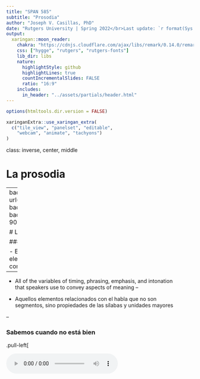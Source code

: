 ```yaml
---
title: "SPAN 585"
subtitle: "Prosodia"
author: "Joseph V. Casillas, PhD"
date: "Rutgers University | Spring 2022</br>Last update: `r format(Sys.time(), '%D')`"
output:
  xaringan::moon_reader:
    chakra: "https://cdnjs.cloudflare.com/ajax/libs/remark/0.14.0/remark.min.js"
    css: ["hygge", "rutgers", "rutgers-fonts"]
    lib_dir: libs
    nature:
      highlightStyle: github
      highlightLines: true
      countIncrementalSlides: FALSE
      ratio: "16:9"
    includes:
      in_header: "../assets/partials/header.html"
---
```


```r
options(htmltools.dir.version = FALSE)
```

```r
xaringanExtra::use_xaringan_extra(
  c("tile_view", "panelset", "editable", 
    "webcam", "animate", "tachyons")
)
```

class: inverse, center, middle

# La prosodia

---
background-image: url("./libs/img/r2d2.png")
background-size: 200px
background-position: 90% 15%

# La prosodia

### ¿Qué es?

- El estudio de los elementos relacionados con *la música* del habla 
--

- All of the variables of timing, phrasing, emphasis, and intonation  
that speakers use to convey aspects of meaning
--

- Aquellos elementos relacionados con el habla que no son  
segmentos, sino propiedades de las sílabas y unidades mayores

--

### Sabemos cuando no está bien

.pull-left[

<audio controls>
  <source src="./libs/wav/r1d1_1.ogg" type="audio/ogg">
  <source src="./libs/wav/r1d1_1.wav" type="audio/mpeg">
Your browser does not support the audio element.
</audio>

<audio controls>
  <source src="./libs/wav/r1d1_2.ogg" type="audio/ogg">
  <source src="./libs/wav/r1d1_2.wav" type="audio/mpeg">
Your browser does not support the audio element.
</audio>

]

.pull-right[

<audio controls>
  <source src="./libs/wav/r1p1_1.ogg" type="audio/ogg">
  <source src="./libs/wav/r1p1_1.wav" type="audio/mpeg">
Your browser does not support the audio element.
</audio>

<audio controls>
  <source src="./libs/wav/r1p1_2.ogg" type="audio/ogg">
  <source src="./libs/wav/r1p1_2.wav" type="audio/mpeg">
Your browser does not support the audio element.
</audio>

]

<p>&nbsp;</p>

<audio controls>
  <source src="./libs/wav/r1p1.ogg" type="audio/ogg">
  <source src="./libs/wav/r1p1.aiff" type="audio/mpeg">
Your browser does not support the audio element.
</audio>

.footnote[Disponibles [aquí](http://kochanski.org/gpk/papers/2002/prosodies.org/section1/index.html) 
o en terminal.app (```say "Hello my name is R 1 P 1"```)]

---

# La prosodia

### En general, la separamos en tres partes...

1. el acento

2. el ritmo

3. la entonación















---
class: middle, center, inverse
background-image: url("./libs/img/stress.png")
background-position: 90% 15%
background-size: 200px

# El acento

---

# El acento

### ¿Qué es?

- Es una propiedad suprasegmental

- Intuitivamente lo reconocemos como el énfasis que recibe 
una sílaba, lo cual hace que sea más prominente con respecto 
a las demás sílabas. 

- Es decir, nuestra percepción del acento es relativa

- Podemos distinguir entre el acento léxico (dominio de la palabra) 
y el acento prosódico (dominio mayor que la palabra)

- No todas las lenguas tienen acento

---

# El acento

### El acento y el español

- El español y el inglés son lenguas acentuales (acento léxico)
- Dentro de la palabra *una* de las sílabas se percibe como más 
prominente con respecto a las demás
- Por ejemplo, en la palabra /mama/, el acento léxico puede recaer 
sobre la primera o la segunda sílaba (pero no ambas<sup>1</sup>)
  - /ˈma.ma/, /ma.ˈma/, */ˈma.ˈma/
  - Una secuencia como [ˈdaˈmas] representaría dos palabras ('da más')
- Hay una sílaba con acento en todas las palabras léxicas 
  - nombres
  - adjetivos
  - adverbios
  - verbos

.footnote[<sup>1</sup>El acento se diferencia del tono. Una lengua con tono léxico permitiría 
/ˈma.ma/, /ma.ˈma/, /ˈma.ˈma/ e incluso /ma.ma/.]

---
background-image: url("./libs/img/stress1.jpg")
background-size: contain

---
background-image: url("./libs/img/stress2.jpeg")
background-size: contain

---

# El acento

### El acento y el español

- El acento es fonológicamente contrastivo 

--

|     |                |     |                |     |                |
| :-- | :------------- | :-- | :------------- | :-- | :------------- |
|     | .blue[nú]mero  |     | nu.blue[me]ro  |     | nume.blue[ró]  |
|     | .blue[tér]mino |     | ter.blue[mi]no |     | termi.blue[nó] |
|     | .blue[cé]lebre |     | ce.blue[le]bre |     | cele.blue[bré] |
|     | .blue[á]nimo   |     | a.blue[ni]mo   |     | ani.blue[mó]   |
|     |                |     | .blue[pa]pa    |     | pa.blue[pá]    |
|     |                |     | .blue[bus]co   |     | bus.blue[có]   |
| &nbsp; &nbsp; &nbsp; &nbsp; | | &nbsp; &nbsp; | | &nbsp; &nbsp; | |

--

- En otras lenguas el acento es predecible
  - Húngaro/checo/finés: el acento recae sobre la primera sílaba
  - Francés: el acento recae sobre la última sílaba que contiene 
  una vocal plena 
- Se observa que siempre recae sobre una sílaba cerca del final de la palabra 

---

# El acento

### La ventana de tres sílabas

- El español es una lengua de acento "libre", pero con ciertas restricciones

- La más importante, el acento tiene que caer sobre una de las tres últimas 
sílabas

.pull-left[

#### Ejemplos

|                  |        |      |           |            |             |
| :--------------- | :----- | :--: | :-------: | :--------: | :---------: |
| **Agudas**       |        | \_\_ |      \_\_ |       \_\_ |         X   |
| (oxítonas)       |        |  re  |        vo |        lu  | .blue[ción] |
|                  | &nbsp; |      |           |            |             |
| **Llanas**       |        | \_\_ |      \_\_ |        X   |     \_\_    |
| (paroxítonas)    |        |  e   |        le | .blue[fan] |     te      |
|                  | &nbsp; |      |           |            |             |
| **Esdrújulas**   |        | \_\_ |        X  |    \_\_    |     \_\_    |
| (proparoxítonas) |        | sim  | .blue[pá] |      ti    |      co     |

]

--

.pull-right[

#### Excepciones - pronombres enclíticos

- Palabras sobreesdrújulas
  - can**tan**do
  - can**tán**dome
  - can**tán**domelo
- El dominio de la asignación del acento es el verbo (palabra léxica)
- Los clíticos son átonos, por lo que no forman parte de la 
ventana de tres sílabas

]

---

# El acento

### El acento secundario

En español las palabras tienen una única sílaba con acento léxico, 
pero en ocasiones otras sílabas pueden recibir prominencia acentual

--

.pull-left[

#### Acento retórico

- característico del habla pública (i.e. en el telediario)
- poco frecuente en el habla natural 
- A veces aparece en la primera sílaba
  - con s**e**gurid**a**d
  - f**u**ndament**a**les
- A veces aparece dos sílabas antes de la tónica
  - con seg**u**rid**a**d
  - fund**a**ment**a**les
  - cl**a**ses part**i**cul**a**res

]

--

.pull-right[

#### Acento enclítico

- Los clíticos son átonos, pero pueden recibir el acento secundario
  - ¡V**á**monos!
  - ¡V**á**mon**o**s!
- El acento enclítico no puede recaer sobre la sílaba adyacente a la sílaba tónica
  - d**i**me (nunca sobre 'me' también)
- Si el verbo cuenta con varios clíticos, el acento secundario aparece en el último
  - devu**é**lvemel**o**s
  - devolvi**é**ndosel**o**s

]

---

# El acento

### Correlatos acústicos

Hay al menos tres marcadores del acento en español 

1. el tono

2. la duración 

3. la intensidad

---

# El acento

### Indicadores físicos, acústicos y perceptivos del acento 

|        Articulatorio        |     | Cambio acústico |     | Impresión perceptiva |
| :-------------------------- | :-- | :-------------- | :-- | :------------------- |
| Aumenta el flujo de aire,   |     | ↑ amplitud      |     | Se oye más fuerte    |
| aumenta la intensidad de la |     |                 |     |                      |
| vibración de las cuerdas    |     |                 |     |                      |
| vocales                     |     |                 |     |                      |
| &nbsp;                      |     |                 |     |                      |
| Aumenta la duración de los  |     | ↑ duración      |     | Suena más largo      |
| gestos articulatorios       |     |                 |     |                      |
| &nbsp;                      |     |                 |     |                      |
| Las cuerdas vocales vibran  |     | ↑ F0            |     | El tono sube         |
| con más frecuencia          |     |                 |     |                      |
| | &nbsp; &nbsp; &nbsp; &nbsp;     |   | &nbsp; &nbsp; &nbsp; &nbsp;     |        |














---
class: middle, center, inverse

# El ritmo

---

# El ritmo

- El ritmo se refiere a los patrones del acento a lo largo del enunciado
- Las lenguas suelen pertenecer a uno de tres grupos (nos centramos en 2)
- Son clasificaciones basadas en la percepción (no todo el mundo está de acuerdo)

--

#### Lengua de ritmo acentual (inglés) 

- *Stress-timed*
- Se supone que los intervalos entre las sílabas tónicas cuentan con las misma duración
- ¿Cómo? Mediante la menor o mayor reducción en la duración de las sílabas átonas 

#### Lengua de ritmo silábico (español) 

- *Syllable-timed*
- Se supone que todas las sílabas tienen la misma duración 
- Sabemos que no es del todo cierto 
  - hay diferencias intrínsecas de duración
  - el acento afecta la duración 
  - proximidad al final de la frase también












---
class: middle, center, inverse

# La entonación

---

# La entonación

### ¿Qué es?

- El uso del tono (F0) para propósitos lingüísticos (pragmáticos o discursivos)

- Todas las lenguas usan el tono de alguna forma

- Puede ser fonológicamente contrastivo (lengua tonal, i.e., el chino mandarín)

- En otras lenguas F0 se usa para expresar significados pragmáticos 
 (lengua entonativa, i.e., español, inglés)
  - más, ¡más!, ¿más?
  - Llegaron mis amigos. ¿Llegaron mis amigos?

---
background-image: url("./libs/img/ma.png")
background-size: contain

.bottom[

<audio controls>
  <source src="./libs/wav/ma_f0.ogg" type="audio/ogg">
  <source src="./libs/wav/ma_f0.wav" type="audio/mpeg">
Your browser does not support the audio element.
</audio>

]

---

# La entonación

### Los componentes

- Nos referimos a eventos tonales asociados con determinadas sílabas

- Hay puntos (*landmarks*) importantes:
  - las sílabas tónicas
  - el final de las frases

- Un contorno tonal asociado con una sílaba tónica se denomina **acento tonal** (*pitch accent*)

- Un contorno tonal relacionado con la frontera de la frase es un **tono de frontera** (*boundary tone*)

.footnote[

- [atlas interactivo](http://prosodia.upf.edu/atlasentonacion/presentacio/presentacio2.html)
- [Sp_ToBI](http://prosodia.upf.edu/sp_tobi/en/labeling_system/labeling_system.html)

]

---

# ToBI (tone and break indices)

### Lo básico

- Un sistema de transcripción (textgrid en praat)
- Describe los tonos en términos de picos (H, high) y valles (L, low) con referencia a una meta hipotética
- La meta puede ser simple, H\* (h star) o compleja si hay movimiento (L+H*) (¿Entonces?)
- El asterisco implica que el tono se asocia con una sílaba tónica
- El tono de frontera se llama *acento tonal nuclear* y se usa "%"" (i.e., H%, L%)
- Para una frase intermedia (no final) se usa "-"" (i.e., H-, L-)

--

### Algunas generalizaciones

- Las oraciones declarativas empiezan con un tono (relativamente) alto y terminan con un tono de frontera bajo (L%)
- Las preguntas totales (la respuesta es sí/no) empiezan con un tono bajo y terminan con un tono de frontera alto (H%)
- Las preguntas qu- (quién, qué, cómo, etc.) son como las declarativas

